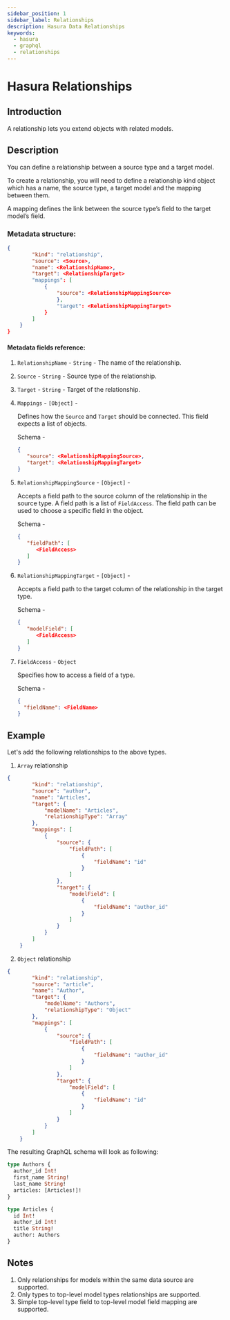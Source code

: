 ```yaml
---
sidebar_position: 1
sidebar_label: Relationships
description: Hasura Data Relationships
keywords:
  - hasura
  - graphql
  - relationships
---
```


# Hasura Relationships

## Introduction

A relationship lets you extend objects with related models.

## Description

You can define a relationship between a source type and a target model.

To create a relationship, you will need to define a relationship kind object which has a name, the source type, a target model and the mapping between them.

A mapping defines the link between the source type’s field to the target model’s field.


### Metadata structure:

```json
{
        "kind": "relationship",
        "source": <Source>,
        "name": <RelationshipName>,
        "target": <RelationshipTarget>
        "mappings": [
            {
                "source": <RelationshipMappingSource>
                },
                "target": <RelationshipMappingTarget>
            }
        ]
    }
}
```

#### Metadata fields reference:

1. `RelationshipName` - `String` - The name of the relationship.

2. `Source` - `String` - Source type of the relationship.

3. `Target` - `String` - Target of the relationship.

4. `Mappings` - `[Object]` -

      Defines how the `Source` and `Target` should be connected. This field
      expects a list of objects.

      Schema -

      ```json
      {
         "source": <RelationshipMappingSource>,
         "target": <RelationshipMappingTarget>
      }
      ```

5. `RelationshipMappingSource` - `[Object]` -

      Accepts a field path to the source column of the relationship
      in the source type. A field path is a list of `FieldAccess`.
      The field path can be used to choose a specific field in the
      object.

      Schema -

      ```json
      {
         "fieldPath": [
            <FieldAccess>
         ]
      }
      ```


6. `RelationshipMappingTarget` - `[Object]` -

      Accepts a field path to the target column of the relationship
      in the target type.

      Schema -


      ```json
      {
         "modelField": [
            <FieldAccess>
         ]
      }
      ```

7. `FieldAccess` - `Object`

      Specifies how to access a field of a type.

      Schema -

      ```json
      {
        "fieldName": <FieldName>
      }
      ```



## Example

Let's add the following relationships to the above types.

1. `Array` relationship

```json
{
        "kind": "relationship",
        "source": "author",
        "name": "Articles",
        "target": {
            "modelName": "Articles",
            "relationshipType": "Array"
        },
        "mappings": [
            {
                "source": {
                    "fieldPath": [
                        {
                            "fieldName": "id"
                        }
                    ]
                },
                "target": {
                    "modelField": [
                        {
                            "fieldName": "author_id"
                        }
                    ]
                }
            }
        ]
    }
```


2. `Object` relationship

```json
{
        "kind": "relationship",
        "source": "article",
        "name": "Author",
        "target": {
            "modelName": "Authors",
            "relationshipType": "Object"
        },
        "mappings": [
            {
                "source": {
                    "fieldPath": [
                        {
                            "fieldName": "author_id"
                        }
                    ]
                },
                "target": {
                    "modelField": [
                        {
                            "fieldName": "id"
                        }
                    ]
                }
            }
        ]
    }
```

The resulting GraphQL schema will look as following:


```graphql
type Authors {
  author_id Int!
  first_name String!
  last_name String!
  articles: [Articles!]!
}

type Articles {
  id Int!
  author_id Int!
  title String!
  author: Authors
}
```

## Notes

1. Only relationships for models within the same data source are supported.
2. Only types to top-level model types relationships are supported.
3. Simple top-level type field to top-level model field mapping are supported.
